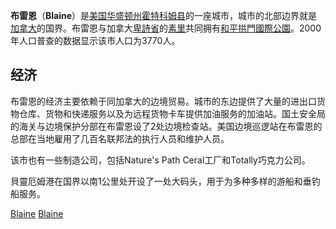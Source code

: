 {{Infobox Settlement
| name = Blaine<br />布雷恩
| image_skyline = Peace Arch, U.S.-Canada border.jpg
| imagesize = 250px
| image_caption = [[和平拱門國際公園|和平拱門國際公園]]
| image_flag = 
| image_shield = 
| pushpin_map = USA Washington
| pushpin_label_position = bottom
| subdivision_type = 国家
| subdivision_name = {{USA}}
| subdivision_type1 = [[美国行政区划|州]]
| subdivision_name1 = [[华盛顿州|华盛顿州]]
| subdivision_type2 = [[华盛顿州各县列表|县]]
| subdivision_name2 =  [[霍特科姆县_(华盛顿州)|霍特科姆县]]
| elevation_m = 16
| elevation_ft = 
| area_total_km2 = 22
| population_as_of = 2000年
| population_total = 3770
| population_density_km2 = auto
| timezone = [[PST|PST]]
| utc_offset = -8
| timezone_DST = [[PDT|PDT]]
| utc_offset_DST = -7
| latd = 48
| latm = 59
| lats = 17
| latNS = N
| longd = 122
| longm = 44
| longs = 37
| longEW = W
| website =  
}}
'''布雷恩'''（'''Blaine'''）是[[美国|美国]][[华盛顿州|华盛顿州]][[霍特科姆县_(华盛顿州)|霍特科姆县]]的一座城市，城市的北部边界就是[[加拿大|加拿大]]的国界。布雷恩与加拿大[[卑詩省|卑詩省]]的[[素里|素里]]共同拥有[[和平拱門國際公園|和平拱門國際公園]]。2000年人口普查的数据显示该市人口为3770人。

== 经济 ==
布雷恩的经济主要依赖于同加拿大的边境贸易。城市的东边提供了大量的进出口货物仓库、货物和快递服务以及为远程货物卡车提供加油服务的加油站。国土安全局的海关与边境保护分部在布雷恩设了2处边境检查站。美国边境巡逻站在布雷恩的总部在当地雇用了几百名联邦法的执行人员和维护人员。

该市也有一些制造公司，包括Nature's Path Ceral工厂和Totally巧克力公司。

貝靈厄姆港在国界以南1公里处开设了一处大码头，用于为多种多样的游船和垂钓船服务。

{{霍特科姆縣 (華盛頓州)}}

{{Washington-stub}}

[[Category:华盛顿州城市|Blaine]]
[[Category:霍特科姆縣城市_(華盛頓州)|Blaine]]